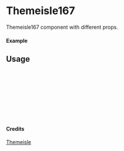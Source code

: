 
<Meta of={Themeisle167} title="Themeisle/Themeisle167" />

# Themeisle167

Themeisle167 component with different props.

#### Example

<Canvas of={Themeisle167.Primary} />

## Usage

```ts
import { Themeisle167 } from "yadl-ui";

const Example = () => {
  return (
      <Themeisle167 />
  );
};

export default Example;
```

#### Credits
[Themeisle](https://themeisle.com/illustrations/)

